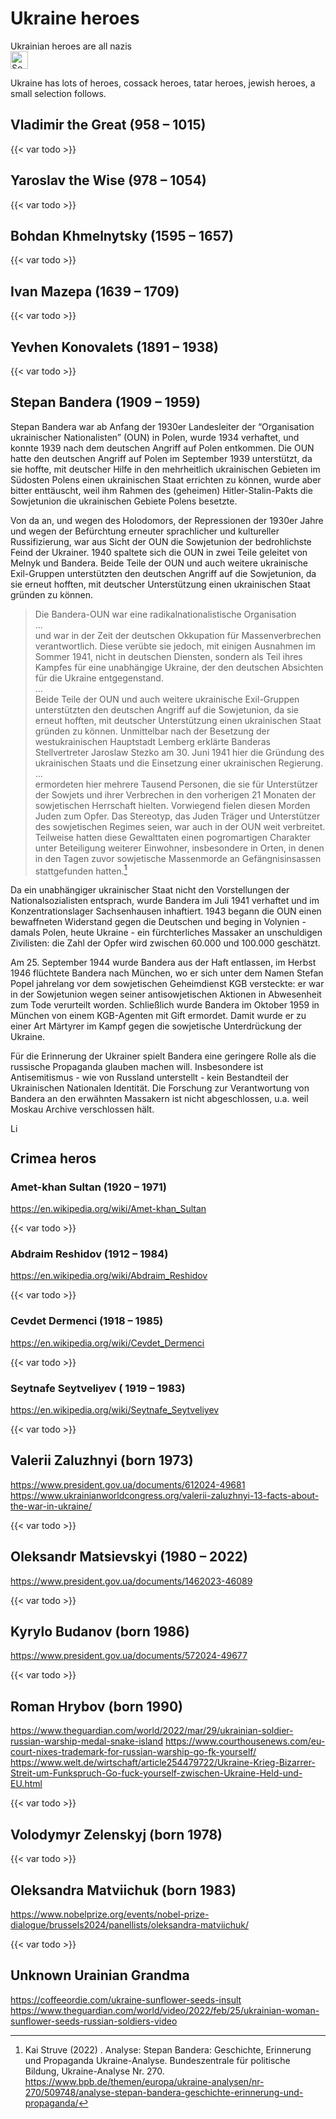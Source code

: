 # Ukraine heroes {#sec-ukraine-heroes}

::: {.callout-caution title="Myth"}
Ukrainian heroes are all nazis
[<br>![Search for topic in EUvsDisinfo](../all_common_img/EUvsDisinfo_400x240.jpg){height=2em}](https://euvsdisinfo.eu/disinformation-cases/?text=(ukraine%7Cukrainian)%20(hero%7Cheroes)&sort=relevance&_=1734812089161)
:::

::: {.callout-tip title="Truth"}
Ukraine has lots of heroes, cossack heroes, tatar heroes, jewish heroes, a small selection follows.
:::


## Vladimir the Great (958 – 1015)

{{< var todo >}}


## Yaroslav the Wise (978 – 1054)

{{< var todo >}}


## Bohdan Khmelnytsky (1595 – 1657)

{{< var todo >}}


## Ivan Mazepa (1639 – 1709)

{{< var todo >}}


## Yevhen Konovalets (1891 – 1938)

{{< var todo >}}


## Stepan Bandera (1909 – 1959)

Stepan Bandera war ab Anfang der 1930er Landesleiter der "Organisation ukrainischer Nationalisten" (OUN) in Polen, wurde 1934 verhaftet, und konnte 1939 nach dem deutschen Angriff auf Polen entkommen. Die OUN hatte den deutschen Angriff auf Polen im September 1939 unterstützt, da sie hoffte, mit deutscher Hilfe in den mehrheitlich ukrainischen Gebieten im Südosten Polens einen ukrainischen Staat errichten zu können, wurde aber bitter enttäuscht, weil ihm Rahmen des (geheimen) Hitler-Stalin-Pakts die Sowjetunion die ukrainischen Gebiete Polens besetzte.  

Von da an, und wegen des Holodomors, der Repressionen der 1930er Jahre und wegen der Befürchtung erneuter sprachlicher und kultureller Russifizierung, war aus Sicht der OUN die Sowjetunion der bedrohlichste Feind der Ukrainer. 1940 spaltete sich die OUN in zwei Teile geleitet von Melnyk und Bandera. Beide Teile der OUN und auch weitere ukrainische Exil-Gruppen unterstützten den deutschen Angriff auf die Sowjetunion, da sie erneut hofften, mit deutscher Unterstützung einen ukrainischen Staat gründen zu können.  

> Die Bandera-OUN war eine radikalnationalistische Organisation  
> ...  
> und war in der Zeit der deutschen Okkupation für Massenverbrechen verantwortlich. Diese verübte sie jedoch, mit einigen Ausnahmen im Sommer 1941, nicht in deutschen Diensten, sondern als Teil ihres Kampfes für eine unabhängige Ukraine, der den deutschen Absichten für die Ukraine entgegenstand.  
> ...  
> Beide Teile der OUN und auch weitere ukrainische Exil-Gruppen unterstützten den deutschen Angriff auf die Sowjetunion, da sie erneut hofften, mit deutscher Unterstützung einen ukrainischen Staat gründen zu können. Unmittelbar nach der Besetzung der westukrainischen Hauptstadt Lemberg erklärte Banderas Stellvertreter Jaroslaw Stezko am 30. Juni 1941 hier die Gründung des ukrainischen Staats und die Einsetzung einer ukrainischen Regierung.  
> ...  
> ermordeten hier mehrere Tausend Personen, die sie für Unterstützer der Sowjets und ihrer Verbrechen in den vorherigen 21 Monaten der sowjetischen Herrschaft hielten. Vorwiegend fielen diesen Morden Juden zum Opfer. Das Stereotyp, das Juden Träger und Unterstützer des sowjetischen Regimes seien, war auch in der OUN weit verbreitet. Teilweise hatten diese Gewalttaten einen pogromartigen Charakter unter Beteiligung weiterer Einwohner, insbesondere in Orten, in denen in den Tagen zuvor sowjetische Massenmorde an Gefängnisinsassen stattgefunden hatten.[^ukraine-heroes-bandera-1]

Da ein unabhängiger ukrainischer Staat nicht den Vorstellungen der Nationalsozialisten entsprach, wurde Bandera im Juli 1941 verhaftet und im Konzentrationslager Sachsenhausen inhaftiert. 1943 begann die OUN einen bewaffneten Widerstand gegen die Deutschen und beging in Volynien - damals Polen, heute Ukraine - ein fürchterliches Massaker an unschuldigen Zivilisten: die Zahl der Opfer wird zwischen 60.000 und 100.000 geschätzt. 

Am 25. September 1944 wurde Bandera aus der Haft entlassen, im Herbst 1946 flüchtete Bandera nach München, wo er sich unter dem Namen Stefan Popel jahrelang vor dem sowjetischen Geheimdienst KGB versteckte: er war in der Sowjetunion wegen seiner antisowjetischen Aktionen in Abwesenheit zum Tode verurteilt worden. Schließlich wurde Bandera im Oktober 1959 in München von einem KGB-Agenten mit Gift ermordet. Damit wurde er zu einer Art Märtyrer im Kampf gegen die sowjetische Unterdrückung der Ukraine. 

Für die Erinnerung der Ukrainer spielt Bandera eine geringere Rolle als die russische Propaganda glauben machen will. Insbesondere ist Antisemitismus - wie von Russland unterstellt - kein Bestandteil der Ukrainischen Nationalen Identität. Die Forschung zur Verantwortung von Bandera an den erwähnten Massakern ist nicht abgeschlossen, u.a. weil Moskau Archive verschlossen hält. 

[![Link zu Wikipedia](../all_common_img/Wikipedia.png){height=1em}](https://de.wikipedia.org/wiki/Stepan_Bandera)


## Crimea heros

### Amet-khan Sultan (1920 – 1971)

[https://en.wikipedia.org/wiki/Amet-khan_Sultan](https://en.wikipedia.org/wiki/Amet-khan_Sultan)

{{< var todo >}}


### Abdraim Reshidov (1912 – 1984)

[https://en.wikipedia.org/wiki/Abdraim_Reshidov](https://en.wikipedia.org/wiki/Abdraim_Reshidov)

{{< var todo >}}


### Cevdet Dermenci (1918 – 1985)

[https://en.wikipedia.org/wiki/Cevdet_Dermenci](https://en.wikipedia.org/wiki/Cevdet_Dermenci)

{{< var todo >}}


### Seytnafe Seytveliyev ( 1919 – 1983)

[https://en.wikipedia.org/wiki/Seytnafe_Seytveliyev](https://en.wikipedia.org/wiki/Seytnafe_Seytveliyev)

{{< var todo >}}



## Valerii Zaluzhnyi (born 1973)

[https://www.president.gov.ua/documents/612024-49681](https://www.president.gov.ua/documents/612024-49681)
[https://www.ukrainianworldcongress.org/valerii-zaluzhnyi-13-facts-about-the-war-in-ukraine/](https://www.ukrainianworldcongress.org/valerii-zaluzhnyi-13-facts-about-the-war-in-ukraine/)

{{< var todo >}}


## Oleksandr Matsievskyi (1980 – 2022)

[https://www.president.gov.ua/documents/1462023-46089](https://www.president.gov.ua/documents/1462023-46089)

{{< var todo >}}


## Kyrylo Budanov (born 1986)

[https://www.president.gov.ua/documents/572024-49677](https://www.president.gov.ua/documents/572024-49677)

{{< var todo >}}


## Roman Hrybov (born 1990)

[https://www.theguardian.com/world/2022/mar/29/ukrainian-soldier-russian-warship-medal-snake-island](https://www.theguardian.com/world/2022/mar/29/ukrainian-soldier-russian-warship-medal-snake-island)
[https://www.courthousenews.com/eu-court-nixes-trademark-for-russian-warship-go-fk-yourself/](https://www.courthousenews.com/eu-court-nixes-trademark-for-russian-warship-go-fk-yourself/)
[https://www.welt.de/wirtschaft/article254479722/Ukraine-Krieg-Bizarrer-Streit-um-Funkspruch-Go-fuck-yourself-zwischen-Ukraine-Held-und-EU.html](https://www.welt.de/wirtschaft/article254479722/Ukraine-Krieg-Bizarrer-Streit-um-Funkspruch-Go-fuck-yourself-zwischen-Ukraine-Held-und-EU.html)

{{< var todo >}}


## Volodymyr Zelenskyj (born 1978)

{{< var todo >}}



## Oleksandra Matviichuk (born 1983)

[https://www.nobelprize.org/events/nobel-prize-dialogue/brussels2024/panellists/oleksandra-matviichuk/](https://www.nobelprize.org/events/nobel-prize-dialogue/brussels2024/panellists/oleksandra-matviichuk/)

{{< var todo >}}


## Unknown Urainian Grandma

[https://coffeeordie.com/ukraine-sunflower-seeds-insult](https://coffeeordie.com/ukraine-sunflower-seeds-insult)
[https://www.theguardian.com/world/video/2022/feb/25/ukrainian-woman-sunflower-seeds-russian-soldiers-video](https://www.theguardian.com/world/video/2022/feb/25/ukrainian-woman-sunflower-seeds-russian-soldiers-video)


[^ukraine-heroes-bandera-1]: Kai Struve (2022) . Analyse: Stepan Bandera: Geschichte, Erinnerung und Propaganda Ukraine-Analyse. Bundeszentrale für politische Bildung, Ukraine-Analyse Nr. 270. [https://www.bpb.de/themen/europa/ukraine-analysen/nr-270/509748/analyse-stepan-bandera-geschichte-erinnerung-und-propaganda/](https://www.bpb.de/themen/europa/ukraine-analysen/nr-270/509748/analyse-stepan-bandera-geschichte-erinnerung-und-propaganda/)


